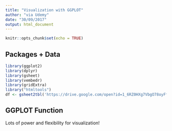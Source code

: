 ```yaml
---
title: "Visualization with GGPLOT"
author: "via Udemy"
date: "30/09/2017"
output: html_document
---
```


```r
knitr::opts_chunk$set(echo = TRUE)
```

## Packages + Data

```r
library(ggplot2)
library(dplyr)
library(gsheet)
library(vembedr)
library(gridExtra)
library("htmltools")
df <- gsheet2tbl('https://drive.google.com/open?id=1_6RZ0HXg7VbgO78oyFfUyZaFOUHYWijy8XH1_jw5tA4')
```

## GGPLOT Function

Lots of power and flexibility for visualization!

```r

```


```r

```


```r

```



















